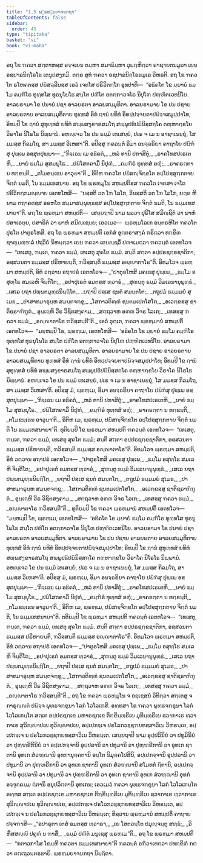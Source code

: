 ```yaml
---
title: "1.5 ພ຺ຣຫ຺ມຍາຈນກຖາ"
tableOfContents: false
sidebar:
  order: 45
type: "tipitaka"
basket: "vi"
book: "vi-maha"
---
```



<DynamicBreadcrumb />

<Division number="7" book="vi-maha">

<Paragraph number="25" book="vi-maha">
ອຖ ໂຂ ຠຄວາ ສຕ຺ຕາຫສ຺ສ ອຈ຺ຈເຍນ ຕມ຺ຫາ ສມາຘິມ຺ຫາ ວຸຏ຺ຐຫິຕ຺ວາ ຣາຊາຍຕນມູລາ ເຍນ ອຊປາລນິຄ຺ໂຣໂຘ ເຕນຸປສງ຺ກມິ. ຕຕ຺ຣ ສຸທໍ ຠຄວາ ອຊປາລນິຄ຺ໂຣຘມູເລ ວິຫຣຕິ. ອຖ ໂຂ ຠຄວໂຕ ຣໂຫຄຕສ຺ສ ປຏິສລ຺ລີນສ຺ສ ເອວໍ ເຈຕໂສ ປຣິວິຕກ຺ໂກ ອຸທປາທິ—  “ອຘິຄໂຕ ໂຂ ມ຺ຍາຍໍ ຘມ຺ໂມ ຄມ຺ຠີໂຣ ທຸທ຺ທໂສ ທຸຣນຸໂພໂຘ ສນ຺ໂຕ ປຓີໂຕ ອຕກ຺ກາວຈໂຣ ນິປຸໂຓ ປຓ຺ຑິຕເວທນີໂຍ. ອາລຍຣາມາ ໂຂ ປນາຍໍ ປຊາ ອາລຍຣຕາ ອາລຍສມ຺ມຸທິຕາ. ອາລຍຣາມາຍ ໂຂ ປນ ປຊາຍ ອາລຍຣຕາຍ ອາລຍສມ຺ມຸທິຕາຍ ທຸທ຺ທສໍ ອິທໍ ຐານໍ ຍທິທໍ ອິທປ຺ປຈ຺ຈຍຕາປຏິຈ຺ຈສມຸປ຺ປາໂທ; ອິທມ຺ປິ ໂຂ ຐານໍ ສຸທຸທ຺ທສໍ ຍທິທໍ ສພ຺ພສງ຺ຂາຣສມໂຖ ສພ຺ພູປຘິປຏິນິສ຺ສຄ຺ໂຄ ຕຓ຺ຫາກ຺ຂໂຍ ວິຣາໂຄ ນິໂຣໂຘ ນິພ຺ພານໍ. ອຫຎ຺ເຈວ ໂຂ ປນ ຘມ຺ມໍ ເທເສຍ຺ຍໍ, ປເຣ ຈ ເມ ນ ອາຊາເນຍ຺ຍຸໍ, ໂສ ມມສ຺ສ ກິລມໂຖ, ສາ ມມສ຺ສ ວິເຫສາ”ຕິ. ອປິສ຺ສຸ ຠຄວນ຺ຕໍ ອິມາ ອນຈ຺ຉຣິຍາ ຄາຖາໂຍ ປຏິຠໍສຸ ປຸພ຺ເພ ອສ຺ສຸຕປຸພ຺ພາ—
</Paragraph>

<Paragraph number="26" type="verses" book="vi-maha">
_“ກິຈ຺ເຉນ ເມ ອຘິຄຕໍ,_  
_ຫລໍ ທານິ ປກາສິຕຸໍ;_  
_ຣາຄໂທສປເຣເຕຫິ,_  
_ນາຍໍ ຘມ຺ໂມ ສຸສມ຺ພຸໂຘ._  

</Paragraph>

<Paragraph number="27" type="verses" book="vi-maha">
_ປຏິໂສຕຄາມິໍ ນິປຸຓໍ,_  
_ຄມ຺ຠີຣໍ ທຸທ຺ທສໍ ອຓຸໍ;_  
_ຣາຄຣຕ຺ຕາ ນ ທກ຺ຂນ຺ຕິ,_  
_ຕໂມຂນ຺ເຘນ ອາວຸຏາ”ຕິ._  

</Paragraph>

<Paragraph number="28" book="vi-maha">
ອິຕິຫ ຠຄວໂຕ ປຏິສຎ຺ຈິກ຺ຂໂຕ ອປ຺ໂປສ຺ສຸກ຺ກຕາຍ ຈິຕ຺ຕໍ ນມຕິ, ໂນ ຘມ຺ມເທສນາຍ.
</Paragraph>

</Division>
<Division number="8" book="vi-maha">

<Paragraph number="29" book="vi-maha">
ອຖ ໂຂ ພ຺ຣຫ຺ມຸໂນ ສຫມ຺ປຕິສ຺ສ ຠຄວໂຕ ເຈຕສາ ເຈໂຕປຣິວິຕກ຺ກມຎ຺ຎາຍ ເອຕທໂຫສິ—  “ນສ຺ສຕິ ວຕ ໂຠ ໂລໂກ, ວິນສ຺ສຕິ ວຕ ໂຠ ໂລໂກ, ຍຕ຺ຣ ຫິ ນາມ ຕຖາຄຕສ຺ສ ອຣຫໂຕ ສມ຺ມາສມ຺ພຸທ຺ຘສ຺ສ ອປ຺ໂປສ຺ສຸກ຺ກຕາຍ ຈິຕ຺ຕໍ ນມຕິ, ໂນ ຘມ຺ມເທສນາຍາ”ຕິ. ອຖ ໂຂ ພ຺ຣຫ຺ມາ ສຫມ຺ປຕິ—  ເສຍ຺ຍຖາປິ ນາມ ພລວາ ປຸຣິໂສ ສມິຎ຺ຊິຕໍ ວາ ພາຫໍ ປສາເຣຍ຺ຍ, ປສາຣິຕໍ ວາ ພາຫໍ ສມິຎ຺ເຊຍ຺ຍ; ເອວເມວ—  ພ຺ຣຫ຺ມໂລເກ ອນ຺ຕຣຫິໂຕ ຠຄວໂຕ ປຸຣໂຕ ປາຕຸຣໂຫສິ. ອຖ ໂຂ ພ຺ຣຫ຺ມາ ສຫມ຺ປຕິ ເອກໍສໍ ອຸຕ຺ຕຣາສງ຺ຄໍ ກຣິຕ຺ວາ ທກ຺ຂິຓຊາຓຸມຓ຺ຑລໍ ປຖວິຍໍ ນິຫນ຺ຕ຺ວາ ເຍນ ຠຄວາ ເຕນຎ຺ຊລິໍ ປຓາເມຕ຺ວາ ຠຄວນ຺ຕໍ ເອຕທໂວຈ—  “ເທເສຕຸ, ຠນ຺ເຕ, ຠຄວາ ຘມ຺ມໍ, ເທເສຕຸ ສຸຄໂຕ ຘມ຺ມໍ. ສນ຺ຕິ ສຕ຺ຕາ ອປ຺ປຣຊກ຺ຂຊາຕິກາ, ອສ຺ສວນຕາ ຘມ຺ມສ຺ສ ປຣິຫາຍນ຺ຕິ, ຠວິສ຺ສນ຺ຕິ ຘມ຺ມສ຺ສ ອຎ຺ຎາຕາໂຣ”ຕິ. ອິທມໂວຈ ພ຺ຣຫ຺ມາ ສຫມ຺ປຕິ, ອິທໍ ວຕ຺ວານ ອຖາປຣໍ ເອຕທໂວຈ—
</Paragraph>

<Paragraph number="30" type="verses" book="vi-maha">
_“ປາຕຸຣໂຫສິ ມຄເຘສຸ ປຸພ຺ເພ,_  
_ຘມ຺ໂມ ອສຸທ຺ໂຘ ສມເລຫິ ຈິນ຺ຕິໂຕ;_  
_ອປາປຸເຣຕໍ ອມຕສ຺ສ ທ຺ວາຣໍ,_  
_ສຸຓນ຺ຕຸ ຘມ຺ມໍ ວິມເລນານຸພຸທ຺ຘໍ._  

</Paragraph>

<Paragraph number="31" type="verses" book="vi-maha">
_ເສເລ ຍຖາ ປພ຺ພຕມຸທ຺ຘນິຏ຺ຐິໂຕ,_  
_ຍຖາປິ ປສ຺ເສ ຊນຕໍ ສມນ຺ຕໂຕ;_  
_ຕຖູປມໍ ຘມ຺ມມຍໍ ສຸເມຘ,_  
_ປາສາທມາຣຸຍ຺ຫ ສມນ຺ຕຈກ຺ຂຸ;_  
_ໂສກາວຕິຓ຺ຓໍ ຊນຕມເປຕໂສໂກ,_  
_ອເວກ຺ຂສ຺ສຸ ຊາຕິຊຣາຠິຠູຕໍ._  

</Paragraph>

<Paragraph number="32" type="verses" book="vi-maha">
ອຸຏ຺ເຐຫິ ວີຣ ວິຊິຕສງ຺ຄາມ,_  
_ສຕ຺ຖວາຫ ອຓຓ ວິຈຣ ໂລເກ;_  
_ເທສສ຺ສຸ ຠຄວາ ຘມ຺ມໍ,_  
_ອຎ຺ຎາຕາໂຣ ຠວິສ຺ສນ຺ຕີ”ຕິ._  

</Paragraph>

<Paragraph number="33" book="vi-maha">
ເອວໍ ວຸຕ຺ເຕ, ຠຄວາ ພ຺ຣຫ຺ມານໍ ສຫມ຺ປຕິໍ ເອຕທໂວຈ—  “ມຍ຺ຫມ຺ປິ ໂຂ, ພ຺ຣຫ຺ເມ, ເອຕທໂຫສິ—  ‘ອຘິຄໂຕ ໂຂ ມ຺ຍາຍໍ ຘມ຺ໂມ ຄມ຺ຠີໂຣ ທຸທ຺ທໂສ ທຸຣນຸໂພໂຘ ສນ຺ໂຕ ປຓີໂຕ ອຕກ຺ກາວຈໂຣ ນິປຸໂຓ ປຓ຺ຑິຕເວທນີໂຍ. ອາລຍຣາມາ ໂຂ ປນາຍໍ ປຊາ ອາລຍຣຕາ ອາລຍສມ຺ມຸທິຕາ. ອາລຍຣາມາຍ ໂຂ ປນ ປຊາຍ ອາລຍຣຕາຍ ອາລຍສມ຺ມຸທິຕາຍ ທຸທ຺ທສໍ ອິທໍ ຐານໍ ຍທິທໍ ອິທປ຺ປຈ຺ຈຍຕາປຏິຈ຺ຈສມຸປ຺ປາໂທ; ອິທມ຺ປິ ໂຂ ຐານໍ ສຸທຸທ຺ທສໍ ຍທິທໍ ສພ຺ພສງ຺ຂາຣສມໂຖ ສພ຺ພູປຘິປຏິນິສ຺ສຄ຺ໂຄ ຕຓ຺ຫາກ຺ຂໂຍ ວິຣາໂຄ ນິໂຣໂຘ ນິພ຺ພານໍ. ອຫຎ຺ເຈວ ໂຂ ປນ ຘມ຺ມໍ ເທເສຍ຺ຍໍ, ປເຣ ຈ ເມ ນ ອາຊາເນຍ຺ຍຸໍ, ໂສ ມມສ຺ສ ກິລມໂຖ, ສາ ມມສ຺ສ ວິເຫສາ’ຕິ. ອປິສ຺ສຸ ມໍ, ພ຺ຣຫ຺ເມ, ອິມາ ອນຈ຺ຉຣິຍາ ຄາຖາໂຍ ປຏິຠໍສຸ ປຸພ຺ເພ ອສ຺ສຸຕປຸພ຺ພາ—
</Paragraph>

<Paragraph number="34" type="verses" book="vi-maha">
_‘ກິຈ຺ເຉນ ເມ ອຘິຄຕໍ,_  
_ຫລໍ ທານິ ປກາສິຕຸໍ;_  
_ຣາຄໂທສປເຣເຕຫິ,_  
_ນາຍໍ ຘມ຺ໂມ ສຸສມ຺ພຸໂຘ._  

</Paragraph>

<Paragraph number="35" type="verses" book="vi-maha">
_ປຏິໂສຕຄາມິໍ ນິປຸຓໍ,_  
_ຄມ຺ຠີຣໍ ທຸທ຺ທສໍ ອຓຸໍ;_  
_ຣາຄຣຕ຺ຕາ ນ ທກ຺ຂນ຺ຕິ,_  
_ຕໂມຂນ຺ເຘນ ອາວຸຏາ’ຕິ._  

</Paragraph>

<Paragraph number="36" book="vi-maha">
ອິຕິຫ ເມ, ພ຺ຣຫ຺ເມ, ປຏິສຎ຺ຈິກ຺ຂໂຕ ອປ຺ໂປສ຺ສຸກ຺ກຕາຍ ຈິຕ຺ຕໍ ນມຕິ ໂນ ຘມ຺ມເທສນາຍາ”ຕິ.
</Paragraph>

<Paragraph number="37" book="vi-maha">
ທຸຕິຍມ຺ປິ ໂຂ ພ຺ຣຫ຺ມາ ສຫມ຺ປຕິ ຠຄວນ຺ຕໍ ເອຕທໂວຈ—  “ເທເສຕຸ, ຠນ຺ເຕ, ຠຄວາ ຘມ຺ມໍ, ເທເສຕຸ ສຸຄໂຕ ຘມ຺ມໍ; ສນ຺ຕິ ສຕ຺ຕາ ອປ຺ປຣຊກ຺ຂຊາຕິກາ, ອສ຺ສວນຕາ ຘມ຺ມສ຺ສ ປຣິຫາຍນ຺ຕິ, ຠວິສ຺ສນ຺ຕິ ຘມ຺ມສ຺ສ ອຎ຺ຎາຕາໂຣ”ຕິ. ອິທມໂວຈ ພ຺ຣຫ຺ມາ ສຫມ຺ປຕິ, ອິທໍ ວຕ຺ວານ ອຖາປຣໍ ເອຕທໂວຈ—
</Paragraph>

<Paragraph number="38" type="verses" book="vi-maha">
_“ປາຕຸຣໂຫສິ ມຄເຘສຸ ປຸພ຺ເພ,_  
_ຘມ຺ໂມ ອສຸທ຺ໂຘ ສມເລຫິ ຈິນ຺ຕິໂຕ;_  
_ອປາປຸເຣຕໍ ອມຕສ຺ສ ທ຺ວາຣໍ,_  
_ສຸຓນ຺ຕຸ ຘມ຺ມໍ ວິມເລນານຸພຸທ຺ຘໍ._  

</Paragraph>

<Paragraph number="39" type="verses" book="vi-maha">
_ເສເລ ຍຖາ ປພ຺ພຕມຸທ຺ຘນິຏ຺ຐິໂຕ,_  
_ຍຖາປິ ປສ຺ເສ ຊນຕໍ ສມນ຺ຕໂຕ;_  
_ຕຖູປມໍ ຘມ຺ມມຍໍ ສຸເມຘ,_  
_ປາສາທມາຣຸຍ຺ຫ ສມນ຺ຕຈກ຺ຂຸ;_  
_ໂສກາວຕິຓ຺ຓໍ ຊນຕມເປຕໂສໂກ,_  
_ອເວກ຺ຂສ຺ສຸ ຊາຕິຊຣາຠິຠູຕໍ._  

</Paragraph>

<Paragraph number="40" type="verses" book="vi-maha">
ອຸຏ຺ເຐຫິ ວີຣ ວິຊິຕສງ຺ຄາມ,_  
_ສຕ຺ຖວາຫ ອຓຓ ວິຈຣ ໂລເກ;_  
_ເທສສ຺ສຸ ຠຄວາ ຘມ຺ມໍ,_  
_ອຎ຺ຎາຕາໂຣ ຠວິສ຺ສນ຺ຕີ”ຕິ._  

</Paragraph>

<Paragraph number="41" book="vi-maha">
ທຸຕິຍມ຺ປິ ໂຂ ຠຄວາ ພ຺ຣຫ຺ມານໍ ສຫມ຺ປຕິໍ ເອຕທໂວຈ—  “ມຍ຺ຫມ຺ປິ ໂຂ, ພ຺ຣຫ຺ເມ, ເອຕທໂຫສິ—  ‘ອຘິຄໂຕ ໂຂ ມ຺ຍາຍໍ ຘມ຺ໂມ ຄມ຺ຠີໂຣ ທຸທ຺ທໂສ ທຸຣນຸໂພໂຘ ສນ຺ໂຕ ປຓີໂຕ ອຕກ຺ກາວຈໂຣ ນິປຸໂຓ ປຓ຺ຑິຕເວທນີໂຍ. ອາລຍຣາມາ ໂຂ ປນາຍໍ ປຊາ ອາລຍຣຕາ ອາລຍສມ຺ມຸທິຕາ. ອາລຍຣາມາຍ ໂຂ ປນ ປຊາຍ ອາລຍຣຕາຍ ອາລຍສມ຺ມຸທິຕາຍ ທຸທ຺ທສໍ ອິທໍ ຐານໍ ຍທິທໍ ອິທປ຺ປຈ຺ຈຍຕາປຏິຈ຺ຈສມຸປ຺ປາໂທ; ອິທມ຺ປິ ໂຂ ຐານໍ ສຸທຸທ຺ທສໍ ຍທິທໍ ສພ຺ພສງ຺ຂາຣສມໂຖ ສພ຺ພູປຘິປຏິນິສ຺ສຄ຺ໂຄ ຕຓ຺ຫາກ຺ຂໂຍ ວິຣາໂຄ ນິໂຣໂຘ ນິພ຺ພານໍ. ອຫຎ຺ເຈວ ໂຂ ປນ ຘມ຺ມໍ ເທເສຍ຺ຍໍ, ປເຣ ຈ ເມ ນ ອາຊາເນຍ຺ຍຸໍ, ໂສ ມມສ຺ສ ກິລມໂຖ, ສາ ມມສ຺ສ ວິເຫສາ’ຕິ. ອປິສ຺ສຸ ມໍ, ພ຺ຣຫ຺ເມ, ອິມາ ອນຈ຺ຉຣິຍາ ຄາຖາໂຍ ປຏິຠໍສຸ ປຸພ຺ເພ ອສ຺ສຸຕປຸພ຺ພາ—
</Paragraph>

<Paragraph number="42" type="verses" book="vi-maha">
_‘ກິຈ຺ເຉນ ເມ ອຘິຄຕໍ,_  
_ຫລໍ ທານິ ປກາສິຕຸໍ;_  
_ຣາຄໂທສປເຣເຕຫິ,_  
_ນາຍໍ ຘມ຺ໂມ ສຸສມ຺ພຸໂຘ._  

</Paragraph>

<Paragraph number="43" type="verses" book="vi-maha">
_ປຏິໂສຕຄາມິໍ ນິປຸຓໍ,_  
_ຄມ຺ຠີຣໍ ທຸທ຺ທສໍ ອຓຸໍ;_  
_ຣາຄຣຕ຺ຕາ ນ ທກ຺ຂນ຺ຕິ,_  
_ຕໂມຂນ຺ເຘນ ອາວຸຏາ’ຕິ._  

</Paragraph>

<Paragraph number="44" book="vi-maha">
ອິຕິຫ ເມ, ພ຺ຣຫ຺ເມ, ປຏິສຎ຺ຈິກ຺ຂໂຕ ອປ຺ໂປສ຺ສຸກ຺ກຕາຍ ຈິຕ຺ຕໍ ນມຕິ, ໂນ ຘມ຺ມເທສນາຍາ”ຕິ.
</Paragraph>

<Paragraph number="45" book="vi-maha">
ຕຕິຍມ຺ປິ ໂຂ ພ຺ຣຫ຺ມາ ສຫມ຺ປຕິ ຠຄວນ຺ຕໍ ເອຕທໂວຈ—  “ເທເສຕຸ, ຠນ຺ເຕ, ຠຄວາ ຘມ຺ມໍ, ເທເສຕຸ ສຸຄໂຕ ຘມ຺ມໍ. ສນ຺ຕິ ສຕ຺ຕາ ອປ຺ປຣຊກ຺ຂຊາຕິກາ, ອສ຺ສວນຕາ ຘມ຺ມສ຺ສ ປຣິຫາຍນ຺ຕິ, ຠວິສ຺ສນ຺ຕິ ຘມ຺ມສ຺ສ ອຎ຺ຎາຕາໂຣ”ຕິ. ອິທມໂວຈ ພ຺ຣຫ຺ມາ ສຫມ຺ປຕິ, ອິທໍ ວຕ຺ວານ ອຖາປຣໍ ເອຕທໂວຈ—
</Paragraph>

<Paragraph number="46" type="verses" book="vi-maha">
_“ປາຕຸຣໂຫສິ ມຄເຘສຸ ປຸພ຺ເພ,_  
_ຘມ຺ໂມ ອສຸທ຺ໂຘ ສມເລຫິ ຈິນ຺ຕິໂຕ;_  
_ອປາປຸເຣຕໍ ອມຕສ຺ສ ທ຺ວາຣໍ,_  
_ສຸຓນ຺ຕຸ ຘມ຺ມໍ ວິມເລນານຸພຸທ຺ຘໍ._  

</Paragraph>

<Paragraph number="47" type="verses" book="vi-maha">
_ເສເລ ຍຖາ ປພ຺ພຕມຸທ຺ຘນິຏ຺ຐິໂຕ,_  
_ຍຖາປິ ປສ຺ເສ ຊນຕໍ ສມນ຺ຕໂຕ;_  
_ຕຖູປມໍ ຘມ຺ມມຍໍ ສຸເມຘ,_  
_ປາສາທມາຣຸຍ຺ຫ ສມນ຺ຕຈກ຺ຂຸ;_  
_ໂສກາວຕິຓ຺ຓໍ ຊນຕມເປຕໂສໂກ,_  
_ອເວກ຺ຂສ຺ສຸ ຊາຕິຊຣາຠິຠູຕໍ._  

</Paragraph>

<Paragraph number="48" type="verses" book="vi-maha">
ອຸຏ຺ເຐຫິ ວີຣ ວິຊິຕສງ຺ຄາມ,_  
_ສຕ຺ຖວາຫ ອຓຓ ວິຈຣ ໂລເກ;_  
_ເທສສ຺ສຸ ຠຄວາ ຘມ຺ມໍ,_  
_ອຎ຺ຎາຕາໂຣ ຠວິສ຺ສນ຺ຕີ”ຕິ._  

</Paragraph>

</Division>
<Division number="9" book="vi-maha">

<Paragraph number="49" book="vi-maha">
ອຖ ໂຂ ຠຄວາ ພ຺ຣຫ຺ມຸໂນ ຈ ອຊ຺ເຌສນໍ ວິທິຕ຺ວາ ສຕ຺ເຕສຸ ຈ ກາຣຸຎ຺ຎຕໍ ປຏິຈ຺ຈ ພຸທ຺ຘຈກ຺ຂຸນາ ໂລກໍ ໂວໂລເກສິ. ອທ຺ທສາ ໂຂ ຠຄວາ ພຸທ຺ຘຈກ຺ຂຸນາ ໂລກໍ ໂວໂລເກນ຺ໂຕ ສຕ຺ເຕ ອປ຺ປຣຊກ຺ເຂ ມຫາຣຊກ຺ເຂ ຕິກ຺ຂິນ຺ທ຺ຣິເຍ ມຸທິນ຺ທ຺ຣິເຍ ສ຺ວາກາເຣ ທ຺ວາກາເຣ ສຸວິຎ຺ຎາປເຍ ທຸວິຎ຺ຎາປເຍ, ອປ຺ເປກຈ຺ເຈ ປຣໂລກວຊ຺ຊຠຍທສ຺ສາວິເນ ວິຫຣນ຺ເຕ, ອປ຺ເປກຈ຺ເຈ ນ ປຣໂລກວຊ຺ຊຠຍທສ຺ສາວິເນ ວິຫຣນ຺ເຕ. ເສຍ຺ຍຖາປິ ນາມ ອຸປ຺ປລິນິຍໍ ວາ ປທຸມິນິຍໍ ວາ ປຸຓ຺ຑຣີກິນິຍໍ ວາ ອປ຺ເປກຈ຺ຈານິ ອຸປ຺ປລານິ ວາ ປທຸມານິ ວາ ປຸຓ຺ຑຣີການິ ວາ ອຸທເກ ຊາຕານິ ອຸທເກ ສໍວຑ຺ຒານິ ອຸທການຸຄ຺ຄຕານິ ອນ຺ໂຕ ນິມຸຄ຺ຄໂປສີນິ, ອປ຺ເປກຈ຺ຈານິ ອຸປ຺ປລານິ ວາ ປທຸມານິ ວາ ປຸຓ຺ຑຣີການິ ວາ ອຸທເກ ຊາຕານິ ອຸທເກ ສໍວຑ຺ຒານິ ສໂມທກໍ ຐິຕານິ, ອປ຺ເປກຈ຺ຈານິ ອຸປ຺ປລານິ ວາ ປທຸມານິ ວາ ປຸຓ຺ຑຣີການິ ວາ ອຸທເກ ຊາຕານິ ອຸທເກ ສໍວຑ຺ຒານິ ອຸທກໍ ອຈ຺ຈຸຄ຺ຄມ຺ມ ຐິຕານິ ອນຸປລິຕ຺ຕານິ ອຸທເກນ; ເອວເມວໍ ຠຄວາ ພຸທ຺ຘຈກ຺ຂຸນາ ໂລກໍ ໂວໂລເກນ຺ໂຕ ອທ຺ທສ ສຕ຺ເຕ ອປ຺ປຣຊກ຺ເຂ ມຫາຣຊກ຺ເຂ ຕິກ຺ຂິນ຺ທ຺ຣິເຍ ມຸທິນ຺ທ຺ຣິເຍ ສ຺ວາກາເຣ ທ຺ວາກາເຣ ສຸວິຎ຺ຎາປເຍ ທຸວິຎ຺ຎາປເຍ, ອປ຺ເປກຈ຺ເຈ ປຣໂລກວຊ຺ຊຠຍທສ຺ສາວິເນ ວິຫຣນ຺ເຕ, ອປ຺ເປກຈ຺ເຈ ນ ປຣໂລກວຊ຺ຊຠຍທສ຺ສາວິເນ ວິຫຣນ຺ເຕ; ທິສ຺ວານ ພ຺ຣຫ຺ມານໍ ສຫມ຺ປຕິໍ ຄາຖາຍ ປຈ຺ຈຠາສິ—
</Paragraph>

<Paragraph number="50" type="verses" book="vi-maha">
_“ອປາຣຸຕາ ເຕສໍ ອມຕສ຺ສ ທ຺ວາຣາ,_  
_ເຍ ໂສຕວນ຺ໂຕ ປມຸຎ຺ຈນ຺ຕຸ ສທ຺ຘໍ;_  
_ວິຫິໍສສຎ຺ຎີ ປຄຸຓໍ ນ ຠາສິໍ,_  
_ຘມ຺ມໍ ປຓີຕໍ ມນຸເຊສຸ ພ຺ຣຫ຺ເມ”ຕິ._  

</Paragraph>

<Paragraph number="51" book="vi-maha">
ອຖ ໂຂ ພ຺ຣຫ຺ມາ ສຫມ຺ປຕິ—  “ກຕາວກາໂສ ໂຂມ຺ຫິ ຠຄວຕາ ຘມ຺ມເທສນາຍາ”ຕິ ຠຄວນ຺ຕໍ ອຠິວາເທຕ຺ວາ ປທກ຺ຂິຓໍ ກຕ຺ວາ ຕຕ຺ເຖວນ຺ຕຣຘາຍິ.

</Paragraph>
</Division>

<Paragraph number="52" type="center" book="vi-maha">
ພ຺ຣຫ຺ມຍາຈນກຖາ ນິຏ຺ຐິຕາ.
</Paragraph>